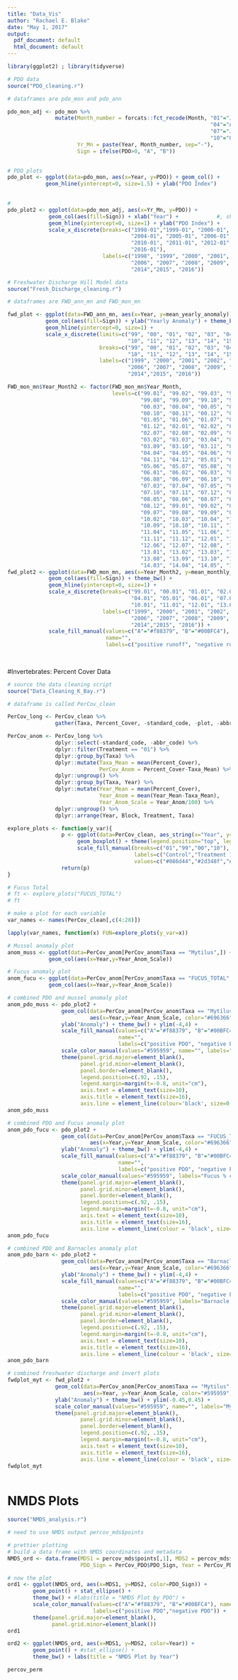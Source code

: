 ```yaml
---
title: "Data_Vis"
author: "Rachael E. Blake"
date: "May 1, 2017"
output:
  pdf_document: default
  html_document: default
---
```


```r
library(ggplot2) ; library(tidyverse)

```

```r
# PDO data
source("PDO_cleaning.r")

# dataframes are pdo_mon and pdo_ann

pdo_mon_adj <- pdo_mon %>%
               mutate(Month_number = forcats::fct_recode(Month, "01"="JAN", "02"="FEB", "03"="MAR",
                                                                "04"="APR", "05"="MAY", "06"="JUN", 
                                                                "07"="JUL", "08"="AUG", "09"="SEP", 
                                                                "10"="OCT", "11"="NOV", "12"="DEC"),
                      Yr_Mn = paste(Year, Month_number, sep="-"),
                      Sign = ifelse(PDO>0, "A", "B"))
               
```

```r
# PDO plots
pdo_plot <- ggplot(data=pdo_mon, aes(x=Year, y=PDO)) + geom_col() + 
            geom_hline(yintercept=0, size=1.5) + ylab("PDO Index")

  
#
pdo_plot2 <- ggplot(data=pdo_mon_adj, aes(x=Yr_Mn, y=PDO)) + 
             geom_col(aes(fill=Sign)) + xlab("Year") +            #, show.legend=FALSE
             geom_hline(yintercept=0, size=1) + ylab("PDO Index") + 
             scale_x_discrete(breaks=c("1998-01","1999-01", "2000-01", "2001-01", "2002-01", "2003-01",
                                       "2004-01", "2005-01", "2006-01", "2007-01", "2008-01", "2009-01", 
                                       "2010-01", "2011-01", "2012-01", "2013-01", "2014-01", "2015-01", 
                                       "2016-01"),
                              labels=c("1998", "1999", "2000", "2001", "2002", "2003", "2004", "2005",
                                       "2006", "2007", "2008", "2009", "2010", "2011", "2012", "2013",
                                       "2014","2015", "2016"))

```

```r
# Freshwater Discharge Hill Model data
source("Fresh_Discharge_cleaning.r")

# dataframes are FWD_ann_mn and FWD_mon_mn

```

```r
fwd_plot <- ggplot(data=FWD_ann_mn, aes(x=Year, y=mean_yearly_anomaly)) + 
            geom_col(aes(fill=Sign)) + ylab("Yearly Anomaly") + theme_bw() +
            geom_hline(yintercept=0, size=1) +  
            scale_x_discrete(limits=c("99", "00", "01", "02", "03", "04", "05", "06", "07", "08", "09", 
                                      "10", "11", "12", "13", "14", "15", "16"),
                             breaks=c("99", "00", "01", "02", "03", "04", "05", "06", "07", "08", "09", 
                                      "10", "11", "12", "13", "14", "15", "16"),
                             labels=c("1999", "2000", "2001", "2002", "2003", "2004", "2005",
                                      "2006", "2007", "2008", "2009", "2010", "2011", "2012", "2013",
                                      "2014","2015", "2016"))

FWD_mon_mn$Year_Month2 <- factor(FWD_mon_mn$Year_Month, 
                                 levels=c("99.01", "99.02", "99.03", "99.04", "99.05", "99.06", "99.07", 
                                          "99.08", "99.09", "99.10", "99.11", "99.12", "00.01", "00.02",
                                          "00.03", "00.04", "00.05", "00.06", "00.07", "00.08", "00.09",
                                          "00.10", "00.11", "00.12", "01.01", "01.02", "01.03", "01.04",
                                          "01.05", "01.06", "01.07", "01.08", "01.09", "01.10", "01.11",
                                          "01.12", "02.01", "02.02", "02.03", "02.04", "02.05", "02.06", 
                                          "02.07", "02.08", "02.09", "02.10", "02.11", "02.12", "03.01",
                                          "03.02", "03.03", "03.04", "03.05", "03.06", "03.07", "03.08",
                                          "03.09", "03.10", "03.11", "03.12", "04.01", "04.02", "04.03",
                                          "04.04", "04.05", "04.06", "04.07", "04.08", "04.09", "04.10",
                                          "04.11", "04.12", "05.01", "05.02", "05.03", "05.04", "05.05",
                                          "05.06", "05.07", "05.08", "05.09", "05.10", "05.11", "05.12",
                                          "06.01", "06.02", "06.03", "06.04", "06.05", "06.06", "06.07",
                                          "06.08", "06.09", "06.10", "06.11", "06.12", "07.01", "07.02",
                                          "07.03", "07.04", "07.05", "07.06", "07.07", "07.08", "07.09",
                                          "07.10", "07.11", "07.12", "08.01", "08.02", "08.03", "08.04",
                                          "08.05", "08.06", "08.07", "08.08", "08.09", "08.10", "08.11",
                                          "08.12", "09.01", "09.02", "09.03", "09.04", "09.05", "09.06",
                                          "09.07", "09.08", "09.09", "09.10", "09.11", "09.12", "10.01",
                                          "10.02", "10.03", "10.04", "10.05", "10.06", "10.07", "10.08",
                                          "10.09", "10.10", "10.11", "10.12", "11.01", "11.02", "11.03", 
                                          "11.04", "11.05", "11.06", "11.07", "11.08", "11.09", "11.10",
                                          "11.11", "11.12", "12.01", "12.02", "12.03", "12.04", "12.05",
                                          "12.06", "12.07", "12.08", "12.09", "12.10", "12.11", "12.12",
                                          "13.01", "13.02", "13.03", "13.04", "13.05", "13.06", "13.07",
                                          "13.08", "13.09", "13.10", "13.11", "13.12", "14.01", "14.02",
                                          "14.03", "14.04", "14.05", "14.06", "14.07", "14.08"))
fwd_plot2 <- ggplot(data=FWD_mon_mn, aes(x=Year_Month2, y=mean_monthly_anomaly)) + 
             geom_col(aes(fill=Sign)) + theme_bw() +
             geom_hline(yintercept=0, size=1) +  
             scale_x_discrete(breaks=c("99.01", "00.01", "01.01", "02.01", "03.01",
                                       "04.01", "05.01", "06.01", "07.01", "08.01", "09.01", 
                                       "10.01", "11.01", "12.01", "13.01", "14.01", "15.01", "16.01"),
                              labels=c("1999", "2000", "2001", "2002", "2003", "2004", "2005",
                                       "2006", "2007", "2008", "2009", "2010", "2011", "2012", "2013",
                                       "2014","2015", "2016")) +
             scale_fill_manual(values=c("A"="#f88379", "B"="#00BFC4"),
                               name="",
                               labels=c("positive runoff", "negative runoff")) 
 
  

```


#Invertebrates: Percent Cover Data
```r
# source the data cleaning script
source("Data_Cleaning_K_Bay.r")

# dataframe is called PerCov_clean

PerCov_long <- PerCov_clean %>%
               gather(Taxa, Percent_Cover, -standard_code, -plot, -abbr_code, -Year, -Block, -Treatment)

PerCov_anom <- PerCov_long %>%
               dplyr::select(-standard_code, -abbr_code) %>%
               dplyr::filter(Treatment == "01") %>%
               dplyr::group_by(Taxa) %>%
               dplyr::mutate(Taxa_Mean = mean(Percent_Cover),
                             PerCov_Anom = Percent_Cover-Taxa_Mean) %>%
               dplyr::ungroup() %>%
               dplyr::group_by(Taxa, Year) %>%
               dplyr::mutate(Year_Mean = mean(Percent_Cover),
                             Year_Anom = mean(Year_Mean-Taxa_Mean),
                             Year_Anom_Scale = Year_Anom/100) %>%
               dplyr::ungroup() %>%
               dplyr::arrange(Year, Block, Treatment, Taxa)

```

```r
explore_plots <- function(y_var){
                 p <- ggplot(data=PerCov_clean, aes_string(x="Year", y=y_var, fill="Treatment")) + 
                      geom_boxplot() + theme(legend.position="top", legend.title=element_blank()) +
                      scale_fill_manual(breaks=c("01","99","00","10"),
                                        labels=c("Control","Treatment 1","Treatment 2","10"),
                                        values=c("#086d44","#2d348f","#fc7307","#a8148b"))
                 return(p)
}


```

```r
# Fucus Total
# ft <- explore_plots("FUCUS_TOTAL")
# ft

# make a plot for each variable
var_names <- names(PerCov_clean[,c(4:28)]) 

lapply(var_names, function(x) FUN=explore_plots(y_var=x))

```

```r
# Mussel anomaly plot
anom_muss <- ggplot(data=PerCov_anom[PerCov_anom$Taxa == "Mytilus",]) + 
             geom_col(aes(x=Year,y=Year_Anom_Scale))

# Fucus anomaly plot
anom_fucu <- ggplot(data=PerCov_anom[PerCov_anom$Taxa == "FUCUS_TOTAL",]) + 
             geom_col(aes(x=Year,y=Year_Anom_Scale))

```

```r
# combined PDO and mussel anomaly plot
anom_pdo_muss <- pdo_plot2 + 
                 geom_col(data=PerCov_anom[PerCov_anom$Taxa == "Mytilus",], 
                          aes(x=Year,y=Year_Anom_Scale, color="#696366"), width=2) +    #show.legend=TRUE   
                 ylab("Anomaly") + theme_bw() + ylim(-4,4) +
                 scale_fill_manual(values=c("A"="#f88379", "B"="#00BFC4"),
                                   name="",
                                   labels=c("positive PDO", "negative PDO")) +
                 scale_color_manual(values="#595959", name="", labels="Mytilus % cover") + 
                 theme(panel.grid.major=element_blank(),
                       panel.grid.minor=element_blank(),
                       panel.border=element_blank(),
                       legend.position=c(.92, .15),
                       legend.margin=margin(t=-0.8, unit="cm"),
                       axis.text = element_text(size=10),
                       axis.title = element_text(size=16),
                       axis.line = element_line(colour='black', size=0.5, linetype='solid'))
anom_pdo_muss

# combined PDO and Fucus anomaly plot
anom_pdo_fucu <- pdo_plot2 + 
                 geom_col(data=PerCov_anom[PerCov_anom$Taxa == "FUCUS_TOTAL",], 
                          aes(x=Year,y=Year_Anom_Scale, color="#696366"), width=2) + 
                 ylab("Anomaly") + theme_bw() + ylim(-4,4) +
                 scale_fill_manual(values=c("A"="#f88379", "B"="#00BFC4"),
                                   name="",
                                   labels=c("positive PDO", "negative PDO")) +
                 scale_color_manual(values="#595959", labels="Fucus % cover") + 
                 theme(panel.grid.major=element_blank(),
                       panel.grid.minor=element_blank(),
                       panel.border=element_blank(),
                       legend.position=c(.92, .15),
                       legend.margin=margin(t=-0.8, unit="cm"),
                       axis.text = element_text(size=10),
                       axis.title = element_text(size=16),
                       axis.line = element_line(colour = 'black', size=0.5, linetype='solid'))
anom_pdo_fucu

# combined PDO and Barnacles anomaly plot
anom_pdo_barn <- pdo_plot2 + 
                 geom_col(data=PerCov_anom[PerCov_anom$Taxa == "Barnacles",], 
                          aes(x=Year,y=Year_Anom_Scale, color="#696366"), width=2) + 
                 ylab("Anomaly") + theme_bw() + ylim(-4,4) +
                 scale_fill_manual(values=c("A"="#f88379", "B"="#00BFC4"),
                                   name="",
                                   labels=c("positive PDO", "negative PDO")) +
                 scale_color_manual(values="#595959", labels="Barnacle % cover") + 
                 theme(panel.grid.major=element_blank(),
                       panel.grid.minor=element_blank(),
                       panel.border=element_blank(),
                       legend.position=c(.92, .15),
                       legend.margin=margin(t=-0.8, unit="cm"),
                       axis.text = element_text(size=10),
                       axis.title = element_text(size=16),
                       axis.line = element_line(colour = 'black', size=0.5, linetype='solid'))
anom_pdo_barn


```

```r
# combined freshwater discharge and invert plots
fwdplot_myt <- fwd_plot2 + 
               geom_col(data=PerCov_anom[PerCov_anom$Taxa == "Mytilus",], 
                        aes(x=Year, y=Year_Anom_Scale, color="#595959"), width=2) +    #show.legend=TRUE   
               ylab("Anomaly") + theme_bw() + ylim(-0.45,0.45) + 
               scale_color_manual(values="#595959", name="", labels="Mytilus % cover") +
               theme(panel.grid.major=element_blank(),
                       panel.grid.minor=element_blank(),
                       panel.border=element_blank(),
                       legend.position=c(.92, .15),
                       legend.margin=margin(t=-0.8, unit="cm"),
                       axis.text = element_text(size=10),
                       axis.title = element_text(size=16),
                       axis.line = element_line(colour = 'black', size=0.5, linetype='solid'))
fwdplot_myt



```



# NMDS Plots
```r
source("NMDS_analysis.r")

# need to use NMDS output percov_mds$points

```

```r
# prettier plotting
# build a data frame with NMDS coordinates and metadata
NMDS_ord <- data.frame(MDS1 = percov_mds$points[,1], MDS2 = percov_mds$points[,2],
                       PDO_Sign = PerCov_PDO$PDO_Sign, Year = PerCov_PDO$Year)

# now the plot
ord1 <- ggplot(NMDS_ord, aes(x=MDS1, y=MDS2, color=PDO_Sign)) +
        geom_point() + stat_ellipse() +
        theme_bw() + #labs(title = "NMDS Plot by PDO") + 
        scale_color_manual(values=c("A"="#f88379", "B"="#00BFC4"), name="",
                           labels=c("positive PDO","negative PDO")) + 
        theme(panel.grid.major=element_blank(),
              panel.grid.minor=element_blank())
ord1

ord2 <- ggplot(NMDS_ord, aes(x=MDS1, y=MDS2, color=Year)) +
        geom_point() + #stat_ellipse() +
        theme_bw() + labs(title = "NMDS Plot by Year")


```

```r
percov_perm
```



